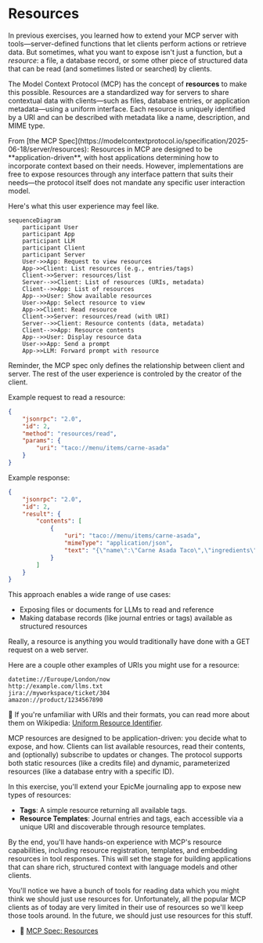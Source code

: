 # Resources

In previous exercises, you learned how to extend your MCP server with
tools—server-defined functions that let clients perform actions or retrieve
data. But sometimes, what you want to expose isn't just a function, but a
_resource_: a file, a database record, or some other piece of structured data
that can be read (and sometimes listed or searched) by clients.

The Model Context Protocol (MCP) has the concept of **resources** to make this
possible. Resources are a standardized way for servers to share contextual data
with clients—such as files, database entries, or application metadata—using a
uniform interface. Each resource is uniquely identified by a URI and can be
described with metadata like a name, description, and MIME type.

<callout-success>
	From [the MCP
	Spec](https://modelcontextprotocol.io/specification/2025-06-18/server/resources):
	Resources in MCP are designed to be **application-driven**, with host
	applications determining how to incorporate context based on their needs.
	However, implementations are free to expose resources through any interface
	pattern that suits their needs—the protocol itself does not mandate any
	specific user interaction model.
</callout-success>

Here's what this user experience may feel like.

```mermaid
sequenceDiagram
	participant User
	participant App
	participant LLM
	participant Client
	participant Server
	User->>App: Request to view resources
	App->>Client: List resources (e.g., entries/tags)
	Client->>Server: resources/list
	Server-->>Client: List of resources (URIs, metadata)
	Client-->>App: List of resources
	App-->>User: Show available resources
	User->>App: Select resource to view
	App->>Client: Read resource
	Client->>Server: resources/read (with URI)
	Server-->>Client: Resource contents (data, metadata)
	Client-->>App: Resource contents
	App-->>User: Display resource data
	User->>App: Send a prompt
	App->>LLM: Forward prompt with resource
```

<callout-warning>
	Reminder, the MCP spec only defines the relationship between client and
	server. The rest of the user experience is controled by the creator of the
	client.
</callout-warning>

Example request to read a resource:

```json
{
	"jsonrpc": "2.0",
	"id": 2,
	"method": "resources/read",
	"params": {
		"uri": "taco://menu/items/carne-asada"
	}
}
```

Example response:

```json
{
	"jsonrpc": "2.0",
	"id": 2,
	"result": {
		"contents": [
			{
				"uri": "taco://menu/items/carne-asada",
				"mimeType": "application/json",
				"text": "{\"name\":\"Carne Asada Taco\",\"ingredients\":[\"steak\",\"tortilla\",\"onion\",\"cilantro\"],\"instructions\":\"Grill the steak, chop into small pieces, serve on warm tortillas\"}"
			}
		]
	}
}
```

This approach enables a wide range of use cases:

- Exposing files or documents for LLMs to read and reference
- Making database records (like journal entries or tags) available as structured
  resources

<callout-success>
	Really, a resource is anything you would traditionally have done with a GET
	request on a web server.
</callout-success>

Here are a couple other examples of URIs you might use for a resource:

```
datetime://Euroupe/London/now
http://example.com/llms.txt
jira://myworkspace/ticket/304
amazon://product/1234567890
```

📜 If you're unfamiliar with URIs and their formats, you can read more about
them on Wikipedia:
[Uniform Resource Identifier](https://en.wikipedia.org/wiki/Uniform_Resource_Identifier).

MCP resources are designed to be application-driven: you decide what to expose,
and how. Clients can list available resources, read their contents, and
(optionally) subscribe to updates or changes. The protocol supports both static
resources (like a credits file) and dynamic, parameterized resources (like a
database entry with a specific ID).

In this exercise, you'll extend your EpicMe journaling app to expose new types
of resources:

- **Tags**: A simple resource returning all available tags.
- **Resource Templates**: Journal entries and tags, each accessible via a
  unique URI and discoverable through resource templates.

By the end, you'll have hands-on experience with MCP's resource capabilities,
including resource registration, templates, and embedding resources in tool
responses. This will set the stage for building applications that can share
rich, structured context with language models and other clients.

<callout-warning>
	You'll notice we have a bunch of tools for reading data which you might think
	we should just use resources for. Unfortunately, all the popular MCP clients
	as of today are very limited in their use of resources so we'll keep those
	tools around. In the future, we should just use resources for this stuff.
</callout-warning>

- 📜
  [MCP Spec: Resources](https://modelcontextprotocol.io/specification/2025-06-18/server/resources)
